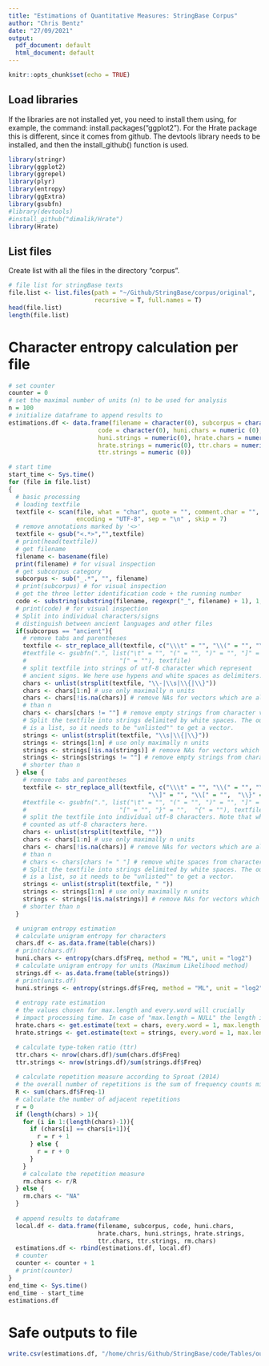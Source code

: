 ```yaml
---
title: "Estimations of Quantitative Measures: StringBase Corpus"
author: "Chris Bentz"
date: "27/09/2021"
output:
  pdf_document: default
  html_document: default
---
```


```r
knitr::opts_chunk$set(echo = TRUE)
```

## Load libraries
If the libraries are not installed yet, you need to install them using, for example, the command: install.packages("ggplot2"). For the Hrate package this is different, since it comes from github. The devtools library needs to be installed, and then the install_github() function is used.
```r
library(stringr)
library(ggplot2)
library(ggrepel)
library(plyr)
library(entropy)
library(ggExtra)
library(gsubfn)
#library(devtools)
#install_github("dimalik/Hrate")
library(Hrate)
```

## List files
Create list with all the files in the directory "corpus". 
```r
# file list for stringBase texts
file.list <- list.files(path = "~/Github/StringBase/corpus/original", 
                        recursive = T, full.names = T)
head(file.list)
length(file.list)
```

# Character entropy calculation per file
```r
# set counter
counter = 0
# set the maximal number of units (n) to be used for analysis
n = 100
# initialize dataframe to append results to
estimations.df <- data.frame(filename = character(0), subcorpus = character(0), 
                         code = character(0), huni.chars = numeric (0), 
                         huni.strings = numeric(0), hrate.chars = numeric(0),
                         hrate.strings = numeric(0), ttr.chars = numeric(0),
                         ttr.strings = numeric (0)) 

# start time
start_time <- Sys.time()
for (file in file.list) 
{
  # basic processing
  # loading textfile
  textfile <- scan(file, what = "char", quote = "", comment.char = "", 
                   encoding = "UTF-8", sep = "\n" , skip = 7) 
  # remove annotations marked by '<>'
  textfile <- gsub("<.*>","",textfile) 
  # print(head(textfile))
  # get filename
  filename <- basename(file) 
  print(filename) # for visual inspection
  # get subcorpus category
  subcorpus <- sub("_.*", "", filename)
  # print(subcorpus) # for visual inspection
  # get the three letter identification code + the running number
  code <- substring(substring(filename, regexpr("_", filename) + 1), 1, 8)
  # print(code) # for visual inspection
  # Split into individual characters/signs 
  # distinguish between ancient languages and other files
  if(subcorpus == "ancient"){
    # remove tabs and parentheses
    textfile <- str_replace_all(textfile, c("\\\t" = "", "\\(" = "", "\\)" = "", "\\]" = "", "\\[" = ""))
    #textfile <- gsubfn(".", list("\t" = "", "(" = "", ")" = "", "]" = "",
    #                          "[" = ""), textfile)
    # split textfile into strings of utf-8 character which represent
    # ancient signs. We here use hypens and white spaces as delimiters.
    chars <- unlist(strsplit(textfile, "\\-|\\s|\\{|\\}"))
    chars <- chars[1:n] # use only maximally n units
    chars <- chars[!is.na(chars)] # remove NAs for vectors which are already shorter
    # than n
    chars <- chars[chars != ""] # remove empty strings from character vector
    # Split the textfile into strings delimited by white spaces. The output of strsplit() 
    # is a list, so it needs to be "unlisted"" to get a vector.
    strings <- unlist(strsplit(textfile, "\\s|\\{|\\}"))
    strings <- strings[1:n] # use only maximally n units
    strings <- strings[!is.na(strings)] # remove NAs for vectors which are already
    strings <- strings[strings != ""] # remove empty strings from character vector
    # shorter than n
  } else {
    # remove tabs and parentheses
    textfile <- str_replace_all(textfile, c("\\\t" = "", "\\(" = "", "\\)" = "", 
                                       "\\]" = "", "\\[" = "",  "\\}" = "",  "\\{" = ""))
    #textfile <- gsubfn(".", list("\t" = "", "(" = "", ")" = "", "]" = "",
    #                          "[" = "", "}" = "",  "{" = ""), textfile)
    # split the textfile into individual utf-8 characters. Note that white spaces are
    # counted as utf-8 characters here.
    chars <- unlist(strsplit(textfile, ""))
    chars <- chars[1:n] # use only maximally n units
    chars <- chars[!is.na(chars)] # remove NAs for vectors which are already shorter
    # than n
    # chars <- chars[chars != " "] # remove white spaces from character vector
    # Split the textfile into strings delimited by white spaces. The output of strsplit() 
    # is a list, so it needs to be "unlisted"" to get a vector.
    strings <- unlist(strsplit(textfile, " "))
    strings <- strings[1:n] # use only maximally n units
    strings <- strings[!is.na(strings)] # remove NAs for vectors which are already 
    # shorter than n
  }

  # unigram entropy estimation
  # calculate unigram entropy for characters
  chars.df <- as.data.frame(table(chars))
  # print(chars.df)
  huni.chars <- entropy(chars.df$Freq, method = "ML", unit = "log2")
  # calculate unigram entropy for units (Maximum Likelihood method)
  strings.df <- as.data.frame(table(strings)) 
  # print(units.df)
  huni.strings <- entropy(strings.df$Freq, method = "ML", unit = "log2")
  
  # entropy rate estimation
  # the values chosen for max.length and every.word will crucially 
  # impact processing time. In case of "max.length = NULL" the length is n units
  hrate.chars <- get.estimate(text = chars, every.word = 1, max.length = NULL)  
  hrate.strings <- get.estimate(text = strings, every.word = 1, max.length = NULL)

  # calculate type-token ratio (ttr)
  ttr.chars <- nrow(chars.df)/sum(chars.df$Freq)
  ttr.strings <- nrow(strings.df)/sum(strings.df$Freq)
  
  # calculate repetition measure according to Sproat (2014)
  # the overall number of repetitions is the sum of frequency counts minus 1. 
  R <- sum(chars.df$Freq-1) 
  # calculate the number of adjacent repetitions
  r = 0
  if (length(chars) > 1){
    for (i in 1:(length(chars)-1)){
      if (chars[i] == chars[i+1]){
        r = r + 1
      } else {
        r = r + 0
      }
    }
    # calculate the repetition measure
    rm.chars <- r/R
  } else {
    rm.chars <- "NA"  
  }
  
  # append results to dataframe
  local.df <- data.frame(filename, subcorpus, code, huni.chars, 
                         hrate.chars, huni.strings, hrate.strings, 
                         ttr.chars, ttr.strings, rm.chars)
  estimations.df <- rbind(estimations.df, local.df)
  # counter
  counter <- counter + 1
  # print(counter)
}
end_time <- Sys.time()
end_time - start_time
estimations.df
```

# Safe outputs to file
```r
write.csv(estimations.df, "/home/chris/Github/StringBase/code/Tables/output_stringBase.csv", row.names = F)
```
